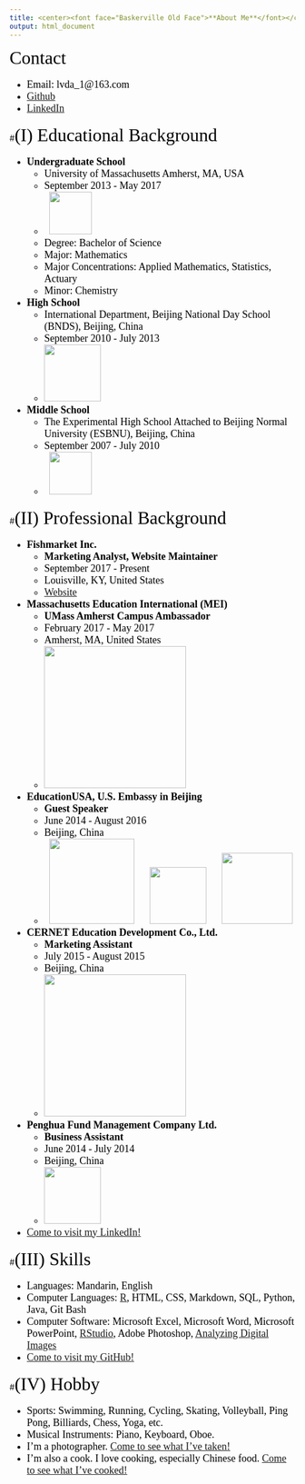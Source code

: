 ```yaml
---
title: <center><font face="Baskerville Old Face">**About Me**</font></center>
output: html_document
---
```

<div id="backhome"><a href="index.html"><i class="fa fa-home" aria-hidden="true"></i></a></div>

<nav>
<font face="Baskerville Old Face" color=black size=6>Contact</font>

<font face="Times New Roman" color=black size=4>

- Email: lvda_1\@163.com
- [Github](https://github.com/HarryLu95)
- [LinkedIn](https://www.linkedin.com/in/dalu0511/)

</font>
</nav>

<section>

#<font face="Baskerville Old Face" color=black size=6>(I) Educational Background</font>
<font face="Times New Roman" color=black size=4>

- **Undergraduate School**
    - University of Massachusetts Amherst, MA, USA
    - September 2013 - May 2017
    - <i class="fa fa-hand-o-right"></i> &nbsp;&nbsp;[<img src="https://raw.githubusercontent.com/HarryLu95/dalu/master/Buttons%20%26%20Logos/UMA_Logo.png" width="75">](http://www.umass.edu/)
    - Degree: Bachelor of Science
    - Major: Mathematics
    - Major Concentrations: Applied Mathematics, Statistics, Actuary
    - Minor: Chemistry

- **High School**
    - International Department, Beijing National Day School (BNDS), Beijing, China
    - September 2010 - July 2013
    - <i class="fa fa-hand-o-right"></i> [<img src="https://raw.githubusercontent.com/HarryLu95/dalu/master/Buttons%20%26%20Logos/BNDS_Logo.png" width="100">](http://www.bndsedu.com/)

- **Middle School**
    - The Experimental High School Attached to Beijing Normal University (ESBNU), Beijing, China
    - September 2007 - July 2010
    - <i class="fa fa-hand-o-right"></i> &nbsp;&nbsp;[<img src="https://raw.githubusercontent.com/HarryLu95/dalu/master/Buttons%20%26%20Logos/SDSZ_Logo.png" width="75">](http://www.sdsz.com.cn/item/list.asp?id=1635)

</font>

#<font face="Baskerville Old Face" color=black size=6>(II) Professional Background</font>
<font face="Times New Roman" color=black size=4>

- **Fishmarket Inc.**
    - **Marketing Analyst, Website Maintainer**
    - September 2017 - Present
    - Louisville, KY, United States
    - <i class="fa fa-hand-o-right"></i> [Website](http://fishmarketseafoods.net)
- **Massachusetts Education International (MEI)**
    - **UMass Amherst Campus Ambassador**
    - February 2017 - May 2017
    - Amherst, MA, United States
    - <i class="fa fa-hand-o-right"></i>[<img src="https://raw.githubusercontent.com/HarryLu95/dalu/master/Buttons%20%26%20Logos/MEI_Logo.png" width="250">](https://www.meiedu.us/)
- **EducationUSA, U.S. Embassy in Beijing**
    - **Guest Speaker**
    - June 2014 - August 2016
    - Beijing, China
    - <i class="fa fa-hand-o-right"></i> &nbsp;&nbsp;[<img src="https://raw.githubusercontent.com/HarryLu95/dalu/master/Buttons%20%26%20Logos/EducationUSA_US_Logo.png" width="150">](https://educationusa.state.gov/centers/educationusa-china) &nbsp;&nbsp;<i class="fa fa-hand-o-right"></i> &nbsp;&nbsp;[<img src="https://raw.githubusercontent.com/HarryLu95/dalu/master/Buttons%20%26%20Logos/EducationUSA_China_Logo.png" width="100">](https://china.usembassy-china.org.cn/education-culture/study-usa/) &nbsp;&nbsp;<i class="fa fa-hand-o-right"></i> &nbsp;&nbsp;[<img src="https://raw.githubusercontent.com/HarryLu95/dalu/master/Buttons%20%26%20Logos/Weibo_Logo.jpg" width="125">](https://weibo.com/educationusa)
- **CERNET Education Development Co., Ltd.**
    - **Marketing Assistant**
    - July 2015 - August 2015
    - Beijing, China
    - <i class="fa fa-hand-o-right"></i>[<img src="https://raw.githubusercontent.com/HarryLu95/dalu/master/Buttons%20%26%20Logos/CernetEdu_Logo.jpg" width="250">](http://www.cerschool.edu.cn/)
- **Penghua Fund Management Company Ltd.**
    - **Business Assistant**
    - June 2014 - July 2014
    - Beijing, China
    - <i class="fa fa-hand-o-right"></i> [<img src="https://raw.githubusercontent.com/HarryLu95/dalu/master/Buttons%20%26%20Logos/PengHua_Logo.jpg" width="100">](https://www.phfund.com.cn/web/en/index)
- [Come to visit my LinkedIn! <i class="fa fa-linkedin-square" aria-hidden="true"></i>](https://www.linkedin.com/in/dalu0511/)

</font>

#<font face="Baskerville Old Face" color=black size=6>(III) Skills</font>
<font face="Times New Roman" color=black size=4>

- Languages: Mandarin, English
- Computer Languages: [R](https://www.r-project.org/), HTML, CSS, Markdown, SQL, Python, Java, Git Bash
- Computer Software: Microsoft Excel, Microsoft Word, Microsoft PowerPoint, [RStudio](https://www.rstudio.com/), Adobe Photoshop, [Analyzing Digital Images](http://www.umassk12.net/adi/)
- [Come to visit my GitHub! <i class="fa fa-github" aria-hidden="true"></i>](https://github.com/HarryLu95)

</font>

#<font face="Baskerville Old Face" color=black size=6>(IV) Hobby</font>
<font face="Times New Roman" color=black size=4>

- Sports: Swimming, Running, Cycling, Skating, Volleyball, Ping Pong, Billiards, Chess, Yoga, etc.
- Musical Instruments: Piano, Keyboard, Oboe.
- I'm a photographer. [Come to see what I've taken!](Gallery.html)
- I'm also a cook. I love cooking, especially Chinese food. [Come to see what I've cooked!](Gallery.html)

</font>
</section>